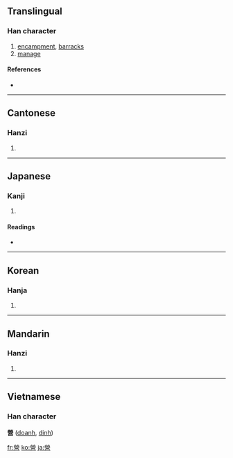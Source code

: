 {{also|営}}
{{also|营}}
==Translingual==

===Han character===
{{Han char|rn=86|rad=火|as=13|sn=17|four=9960<sub>6</sub>|canj=火火月口口 (FFBRR)}}

# [[encampment]], [[barracks]]
# [[manage]]

====References====
* {{Han ref|kx=0684.170|dkj=19457|dj=1096.120|hdz=32237.050|uh=71DF|ud=29151|bh=C0E7|bd=49383}}

----

==Cantonese==

===Hanzi===
{{yue-hanzi|jyut=|y=ying4|sim=营}}

# {{defn|Cantonese}}

----

==Japanese==

===Kanji===
{{ja-kanji|grade=|rs=火13}}

# {{defn|Japanese}}

====Readings====
* {{ja-readings|on=[[えい]] (ei)|kun=[[いとなむ]] (itonamu)}}

----

==Korean==

===Hanja===
{{ko-hanja|hangeul=[[영]], [[형]]|eumhun=|rv=yeong, hyeong|mr=yŏng, hyŏng|y=yeng, hyeng}}

# {{defn|Korean}}

----

==Mandarin==

===Hanzi===
{{cmn-hanzi|sim=营|pin=[[yíng]] ([[ying2]])|wg=ying<sup>2</sup>}}

# {{defn|Mandarin}}

----

==Vietnamese==
===Han character===
'''營''' ([[doanh]], [[dinh]])

[[fr:營]]
[[ko:營]]
[[ja:營]]
